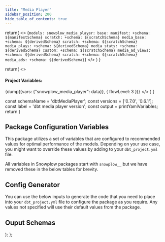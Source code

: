 ```yaml
---
title: "Media Player"
sidebar_position: 200
hide_table_of_contents: true
---
```



  return(
    <>
    <CodeBlock language="yaml">
    {`models:
  snowplow_media_player:
    base:
      manifest:
        +schema: ${manifestSchema}
      scratch:
        +schema: ${scratchSchema}
    media_base:
      +schema: ${derivedSchema}
      scratch:
        +schema: ${scratchSchema}
    media_plays:
      +schema: ${derivedSchema}
    media_stats:
      +schema: ${derivedSchema}
    custom:
      +schema: ${scratchSchema}
    media_ad_views:
      +schema: ${derivedSchema}
      scratch:
        +schema: ${scratchSchema}
    media_ads:
      +schema: ${derivedSchema}`}
        </CodeBlock>
    </>
  )
}

  return(
    <>
      <h4>Project Variables:</h4>
      <CodeBlock language="yaml">{dump({vars: {"snowplow_media_player": data}}, { flowLevel: 3 })}</CodeBlock>
    </>
  )
}

  const schemaName = 'dbtMediaPlayer';
  const versions = ['0.7.0', '0.6.1'];
  const label = 'dbt media player version';
  const output = printYamlVariables;
    return (
      <DbtCongfigurationPage schemaName={schemaName} versions={versions} label={label}>
        <JsonToTable>
            <h2 id="Variables">Package Configuration Variables</h2>
            <p>This package utilizes a set of variables that are configured to recommended values for optimal performance of the models. Depending on your use case, you might want to override these values by adding to your <code>dbt_project.yml</code> file.</p>
            <Admonition type="note">
              All variables in Snowplow packages start with `snowplow__` but we have removed these in the below tables for brevity.
            </Admonition>
        </JsonToTable>
        <JsonSchemaGenerator output={output}>
            <h2 id="Generator">Config Generator</h2>
            <p>You can use the below inputs to generate the code that you need to place into your <code>dbt_project.yml</code> file to configure the package as you require. Any values not specified will use their default values from the package.</p>
        </JsonSchemaGenerator>
        <DbtSchemas/>
        <h2 id="schemas">Ouput Schemas</h2> 
        <SchemaSetter output={printSchemaVariables} />
      </DbtCongfigurationPage>
    );
  };

<MyMdxComponent/>
